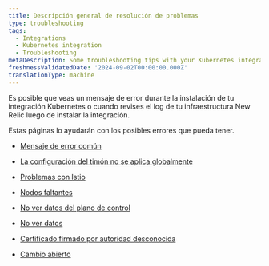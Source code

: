 ```yaml
---
title: Descripción general de resolución de problemas
type: troubleshooting
tags:
  - Integrations
  - Kubernetes integration
  - Troubleshooting
metaDescription: Some troubleshooting tips with your Kubernetes integration.
freshnessValidatedDate: '2024-09-02T00:00:00.000Z'
translationType: machine
---
```


Es posible que veas un mensaje de error durante la instalación de tu integración Kubernetes o cuando revises el log de tu infraestructura New Relic luego de instalar la integración.

Estas páginas lo ayudarán con los posibles errores que pueda tener.

* [Mensaje de error común](/docs/kubernetes-pixie/kubernetes-integration/troubleshooting/common-error-messages/error-messages)

* [La configuración del timón no se aplica globalmente](/docs/kubernetes-pixie/kubernetes-integration/troubleshooting/helm-configurations-not-applied/)

* [Problemas con Istio](/docs/kubernetes-pixie/kubernetes-integration/troubleshooting/issues-with-istio/)

* [Nodos faltantes](/docs/kubernetes-pixie/kubernetes-integration/troubleshooting/missing-nodes/)

* [No ver datos del plano de control](/docs/kubernetes-pixie/kubernetes-integration/troubleshooting/not-seeing-control-plane-data/)

* [No ver datos](/docs/kubernetes-pixie/kubernetes-integration/troubleshooting/not-seeing-data/)

* [Certificado firmado por autoridad desconocida](/docs/kubernetes-pixie/kubernetes-integration/troubleshooting/certificate-signed-unknown-authority/)

* [Cambio abierto](/docs/kubernetes-pixie/kubernetes-integration/troubleshooting/openshift/errors)